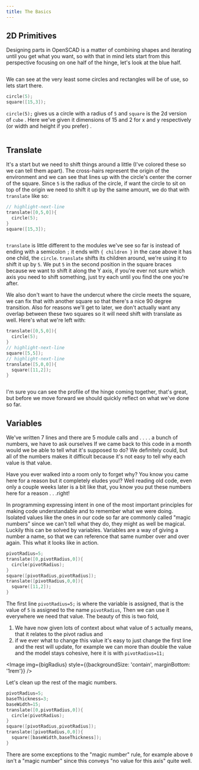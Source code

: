 ```yaml
---
title: The Basics
---
```




## 2D Primitives

Designing parts in OpenSCAD is a matter of combining shapes and iterating until you get what you want, so with that in mind lets start from this perspective focusing on one half of the hinge, let's look at the blue half.

<Image img={profile} className="mb-8 bg-contain rounded-md overflow-hidden" />

We can see at the very least some circles and rectangles will be of use, so lets start there.

```cpp
circle(5);
square([15,3]);
```

`circle(5);` gives us a circle with a radius of `5` and `square` is the 2d version of `cube` . Here we've given it dimensions of 15 and 2 for x and y respectively (or width and height if you prefer) .

<Image img={circleCube} className="mb-8 bg-contain rounded-md overflow-hidden" />

## Translate

It's a start but we need to shift things around a little (I've colored these so we can tell them apart). The cross-hairs represent the origin of the environment and we can see that lines up with the circle's center the corner of the square. Since `5` is the radius of the circle, if want the circle to sit on top of the origin we need to shift it up by the same amount, we do that with `translate` like so:

```cpp
// highlight-next-line
translate([0,5,0]){
  circle(5);
}
square([15,3]);
```

<Image img={translate} className="mb-8 bg-contain rounded-md overflow-hidden" />

`translate` is little different to the modules we've see so far is instead of ending with a semicolon `;` it ends with `{ children }` in the case above it has one child, the `circle`. `translate` shifts its children around, we're using it to shift it up by `5`. We put `5` in the second position in the square braces because we want to shift it along the Y axis, if you're ever not sure which axis you need to shift something, just try each until you find the one you're after.

We also don't want to have the undercut where the circle meets the square, we can fix that with another square so that there's a nice 90 degree transition. Also for reasons we'll get to later, we don't actually want any overlap between these two squares so it will need shift with translate as well. Here's what we're left with:

```cpp
translate([0,5,0]){
  circle(5);
}
// highlight-next-line
square([5,5]);
// highlight-next-line
translate([5,0,0]){
  square([11,2]);
}
```

<Image img={unroundedProfile} className="mb-8 bg-contain rounded-md overflow-hidden" />

I'm sure you can see the profile of the hinge coming together, that's great, but before we move forward we should quickly reflect on what we've done so far.

## Variables

We've written 7 lines and there are 5 module calls and . . . . a bunch of numbers, we have to ask ourselves If we came back to this code in a month would we be able to tell what it's supposed to do?
We definitely could, but all of the numbers makes it difficult because it's not easy to tell why each value is that value.

Have you ever walked into a room only to forget why?
You know you came here for a reason but it completely eludes you!? Well reading old code, even only a couple weeks later is a bit like that, you know you put these numbers here for a reason  . . .right!

In programming expressing intent in one of the most important principles for making code understandable and to remember what we were doing.
Isolated values like the ones in our code so far are commonly called "magic numbers" since we can't tell what they do, they might as well be magical.
Luckily this can be solved by variables. Variables are a way of giving a number a name, so that we can reference that same number over and over again.
This what it looks like in action.

```cpp
pivotRadius=5;
translate([0,pivotRadius,0]){
  circle(pivotRadius);
}
square([pivotRadius,pivotRadius]);
translate([pivotRadius,0,0]){
  square([11,2]);
}
```

The first line `pivotRadius=5;` is where the variable is assigned, that is the value of `5` is assigned to the name `pivotRadius`, Then we can use it everywhere we need that value.
The beauty of this is two fold,

1) We have now given lots of context about what value of `5` actually means, that it relates to the pivot radius and
2) if we ever what to change this value it's easy to just change the first line and the rest will update, for example we can more than double the value and the model stays cohesive, here it is with `pivotRadius=11;`

<Image img={bigRadius} style={{backgroundSize: 'contain', marginBottom: '1rem'}} />

Let's clean up the rest of the magic numbers.

```cpp
pivotRadius=5;
baseThickness=3;
baseWidth=15;
translate([0,pivotRadius,0]){
  circle(pivotRadius);
}
square([pivotRadius,pivotRadius]);
translate([pivotRadius,0,0]){
  square([baseWidth,baseThickness]);
}
```

There are some exceptions to the "magic number" rule, for example above `0` isn't a "magic number" since this conveys "no value for this axis" quite well.
